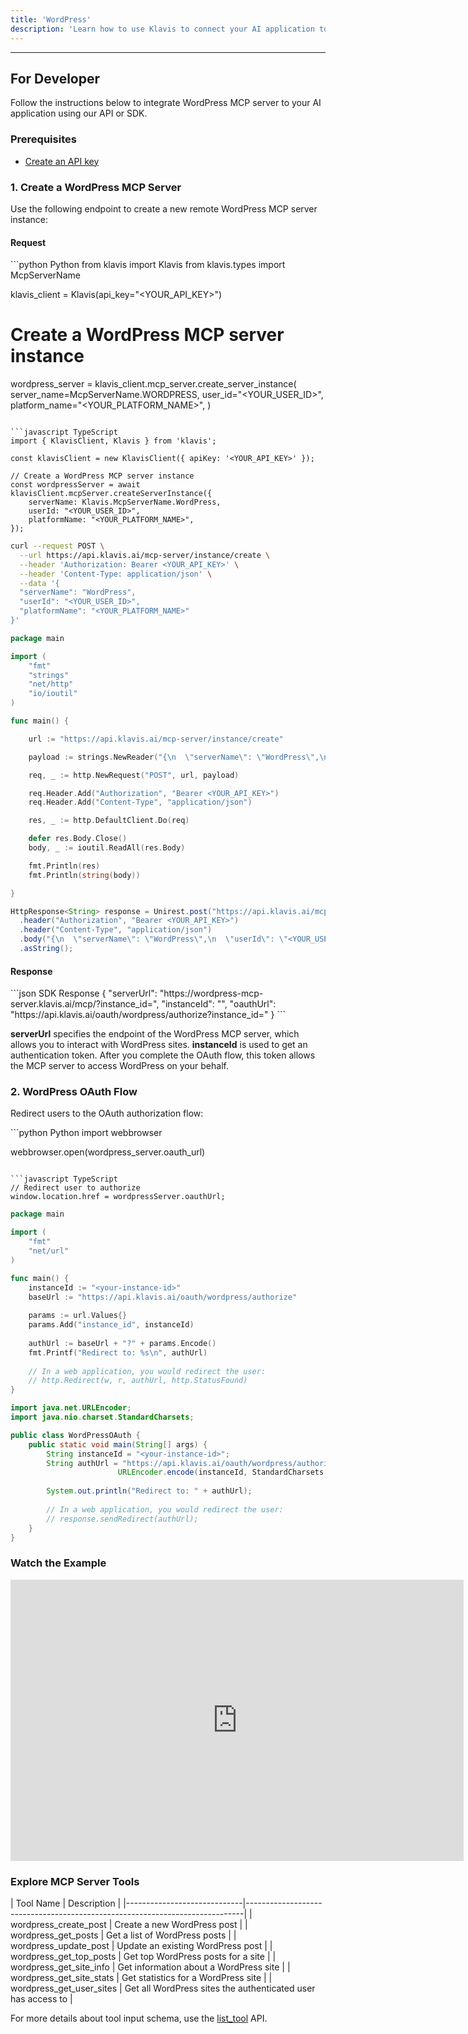 ```yaml
---
title: 'WordPress'
description: 'Learn how to use Klavis to connect your AI application to WordPress MCP Server'
---
```



<NoCodeSnippet />

---

## For Developer

Follow the instructions below to integrate WordPress MCP server to your AI application using our API or SDK.

### Prerequisites

- [Create an API key](https://www.klavis.ai/home/api-keys)

### 1. Create a WordPress MCP Server

Use the following endpoint to create a new remote WordPress MCP server instance:

#### Request
<CodeGroup>
```python Python
from klavis import Klavis
from klavis.types import McpServerName

klavis_client = Klavis(api_key="<YOUR_API_KEY>")

# Create a WordPress MCP server instance
wordpress_server = klavis_client.mcp_server.create_server_instance(
    server_name=McpServerName.WORDPRESS,
    user_id="<YOUR_USER_ID>",
    platform_name="<YOUR_PLATFORM_NAME>",
)
```

```javascript TypeScript
import { KlavisClient, Klavis } from 'klavis';

const klavisClient = new KlavisClient({ apiKey: '<YOUR_API_KEY>' });

// Create a WordPress MCP server instance
const wordpressServer = await klavisClient.mcpServer.createServerInstance({
    serverName: Klavis.McpServerName.WordPress,
    userId: "<YOUR_USER_ID>",
    platformName: "<YOUR_PLATFORM_NAME>",
});
```

```bash cURL
curl --request POST \
  --url https://api.klavis.ai/mcp-server/instance/create \
  --header 'Authorization: Bearer <YOUR_API_KEY>' \
  --header 'Content-Type: application/json' \
  --data '{
  "serverName": "WordPress",
  "userId": "<YOUR_USER_ID>",
  "platformName": "<YOUR_PLATFORM_NAME>"
}'
```


```go Go
package main

import (
	"fmt"
	"strings"
	"net/http"
	"io/ioutil"
)

func main() {

	url := "https://api.klavis.ai/mcp-server/instance/create"

	payload := strings.NewReader("{\n  \"serverName\": \"WordPress\",\n  \"userId\": \"<YOUR_USER_ID>\",\n  \"platformName\": \"<YOUR_PLATFORM_NAME>\"\n}")

	req, _ := http.NewRequest("POST", url, payload)

	req.Header.Add("Authorization", "Bearer <YOUR_API_KEY>")
	req.Header.Add("Content-Type", "application/json")

	res, _ := http.DefaultClient.Do(req)

	defer res.Body.Close()
	body, _ := ioutil.ReadAll(res.Body)

	fmt.Println(res)
	fmt.Println(string(body))

}
```

```java Java
HttpResponse<String> response = Unirest.post("https://api.klavis.ai/mcp-server/instance/create")
  .header("Authorization", "Bearer <YOUR_API_KEY>")
  .header("Content-Type", "application/json")
  .body("{\n  \"serverName\": \"WordPress\",\n  \"userId\": \"<YOUR_USER_ID>\",\n  \"platformName\": \"<YOUR_PLATFORM_NAME>\"\n}")
  .asString();
```
</CodeGroup>

#### Response
<CodeGroup>
```json SDK Response
{
  "serverUrl": "https://wordpress-mcp-server.klavis.ai/mcp/?instance_id=<instance-id>",
  "instanceId": "<instance-id>",
  "oauthUrl": "https://api.klavis.ai/oauth/wordpress/authorize?instance_id=<instance-id>"
}
```
</CodeGroup>

<Check>**serverUrl** specifies the endpoint of the WordPress MCP server, which allows you to interact with WordPress sites.</Check>
<Note>**instanceId** is used to get an authentication token. After you complete the OAuth flow, this token allows the MCP server to access WordPress on your behalf.</Note>

### 2. WordPress OAuth Flow

Redirect users to the OAuth authorization flow:

<CodeGroup>
```python Python
import webbrowser

webbrowser.open(wordpress_server.oauth_url)
```

```javascript TypeScript
// Redirect user to authorize
window.location.href = wordpressServer.oauthUrl;
```



```go Go
package main

import (
    "fmt"
    "net/url"
)

func main() {
    instanceId := "<your-instance-id>"
    baseUrl := "https://api.klavis.ai/oauth/wordpress/authorize"
    
    params := url.Values{}
    params.Add("instance_id", instanceId)
    
    authUrl := baseUrl + "?" + params.Encode()
    fmt.Printf("Redirect to: %s\n", authUrl)
    
    // In a web application, you would redirect the user:
    // http.Redirect(w, r, authUrl, http.StatusFound)
}
```

```java Java
import java.net.URLEncoder;
import java.nio.charset.StandardCharsets;

public class WordPressOAuth {
    public static void main(String[] args) {
        String instanceId = "<your-instance-id>";
        String authUrl = "https://api.klavis.ai/oauth/wordpress/authorize?instance_id=" + 
                        URLEncoder.encode(instanceId, StandardCharsets.UTF_8);
        
        System.out.println("Redirect to: " + authUrl);
        
        // In a web application, you would redirect the user:
        // response.sendRedirect(authUrl);
    }
}
```


</CodeGroup>

### Watch the Example
<iframe
  width="725"
  height="450"
  src="https://www.youtube.com/embed/K7NnYbEhmyM"
  title="YouTube video player"
  frameBorder="0"
  allow="accelerometer; autoplay; clipboard-write; encrypted-media; gyroscope; picture-in-picture; web-share"
  allowFullScreen
></iframe>

### Explore MCP Server Tools

<Accordion title="Tools Information">
| Tool Name                   | Description                                                                 |
|-----------------------------|-----------------------------------------------------------------------------|
| wordpress_create_post       | Create a new WordPress post                                                 |
| wordpress_get_posts         | Get a list of WordPress posts                                               |
| wordpress_update_post       | Update an existing WordPress post                                           |
| wordpress_get_top_posts     | Get top WordPress posts for a site                                          |
| wordpress_get_site_info     | Get information about a WordPress site                                      |
| wordpress_get_site_stats    | Get statistics for a WordPress site                                         |
| wordpress_get_user_sites    | Get all WordPress sites the authenticated user has access to                |
</Accordion>

<Note>For more details about tool input schema, use the [list_tool](https://docs.klavis.ai/api-reference/mcp-server/list-tools) API.</Note> 